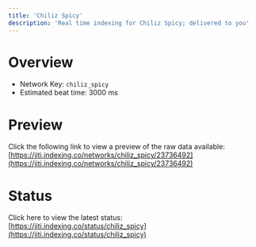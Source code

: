 ```yaml
---
title: 'Chiliz Spicy'
description: 'Real time indexing for Chiliz Spicy; delivered to you'
---
```


# Overview
- Network Key: `chiliz_spicy`
- Estimated beat time: 3000 ms

# Preview
Click the following link to view a preview of the raw data available: [https://jiti.indexing.co/networks/chiliz_spicy/23736492](https://jiti.indexing.co/networks/chiliz_spicy/23736492)

# Status
Click here to view the latest status: [https://jiti.indexing.co/status/chiliz_spicy](https://jiti.indexing.co/status/chiliz_spicy)
